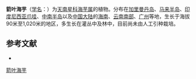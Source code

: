 {{noteTA
| 1= zh-hk:海芋屬; zh-tw:姑婆芋屬;zh-cn:海芋属; 
|2= zh-tw:木蘭植物門;zh-cn:被子植物门;zh-sg:被子植物;
|3= zh-tw:木蘭綱;zh-cn:双子叶植物纲;zh-sg:真双子叶植物;
}}{{Speciesbox
| genus = Alocasia
| species = longiloba
| authority = Miq.
}}

'''箭叶海芋'''（[[学名|学名]]：{{lang|la|''Alocasia longiloba''}}）为[[天南星科|天南星科]][[海芋属|海芋属]]的植物。分布在[[加里曼丹岛|加里曼丹岛]]、[[马来半岛|马来半岛]]、[[印度尼西亚|印度尼西亚]][[爪哇|爪哇]]、[[中南半岛|中南半岛]]以及[[中国大陆|中国大陆]]的[[海南|海南]]、[[云南南部|云南南部]]、[[广州|广州]]等地，生长于海拔90米至1,020米的地区，多生长在灌丛中及林中，目前尚未由人工引种栽培。

== 参考文献 ==
<div class="references-small">
* {{cite web| url =http://www.bioinfo.cn/db05/KmzwSpecies.php?action=view&id=668| title =箭叶海芋| work =《中国高等植物数据库全库》| publisher =中国科学院微生物研究所| author =昆明植物研究所| accessdate =2009-02-21| deadurl =yes| archiveurl =https://web.archive.org/web/20160305063745/http://www.bioinfo.cn/db05/KmzwSpecies.php?action=view&id=668| archivedate =2016-03-05}}
</div>
{{Taxonbar|from=Q4062813}}

{{DEFAULTSORT:Alocasia longiloba}}
[[Category:海芋属|箭叶海芋]]


{{Araceae-stub}}